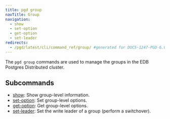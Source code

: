 ```yaml
---
title: pgd group
navTitle: Group
navigation:
  - show
  - set-option
  - get-option
  - set-leader
redirects:
  - /pgd/latest/cli/command_ref/group/ #generated for DOCS-1247-PGD-6.0-Docs
---
```


The `pgd group` commands are used to manage the groups in the EDB Postgres Distributed cluster.

## Subcommands

- [show](show): Show group-level information.
- [set-option](set-option): Set group-level options.
- [get-option](get-option): Get group-level options.
- [set-leader](set-leader): Set the write leader of a group (perform a switchover).
